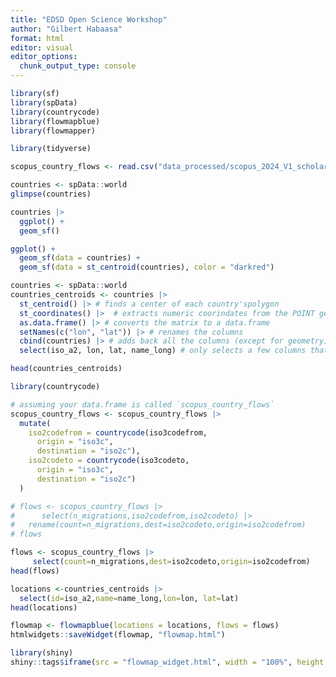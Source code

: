 ```yaml
---
title: "EDSD Open Science Workshop"
author: "Gilbert Habaasa"
format: html
editor: visual
editor_options: 
  chunk_output_type: console
---
```



```r
library(sf)
library(spData)
library(countrycode)
library(flowmapblue)
library(flowmapper)

library(tidyverse)
```



```r
scopus_country_flows <- read.csv("data_processed/scopus_2024_V1_scholarlymigration_countryflows_enriched.csv")
```




```r
countries <- spData::world
glimpse(countries)
```

```r
countries |> 
  ggplot() +
  geom_sf()
```

```r
ggplot() +
  geom_sf(data = countries) +
  geom_sf(data = st_centroid(countries), color = "darkred")
```

```r
countries <- spData::world
countries_centroids <- countries |> 
  st_centroid() |> # finds a center of each country'spolygon
  st_coordinates() |>  # extracts numeric coorindates from the POINT geometry
  as.data.frame() |> # converts the matrix to a data.frame 
  setNames(c("lon", "lat")) |> # renames the columns
  cbind(countries) |> # adds back all the columns (except for geometry) form `countries`
  select(iso_a2, lon, lat, name_long) # only selects a few columns that we really need

head(countries_centroids)

```

```r
library(countrycode)

# assuming your data.frame is called `scopus_country_flows`
scopus_country_flows <- scopus_country_flows |> 
  mutate(
    iso2codefrom = countrycode(iso3codefrom,
      origin = "iso3c",
      destination = "iso2c"),
    iso2codeto = countrycode(iso3codeto,
      origin = "iso3c",
      destination = "iso2c")
  )
```

```r
# flows <- scopus_country_flows |> 
#      select(n_migrations,iso2codefrom,iso2codeto) |> 
#   rename(count=n_migrations,dest=iso2codeto,origin=iso2codefrom)
# flows
```

```r
flows <- scopus_country_flows |> 
     select(count=n_migrations,dest=iso2codeto,origin=iso2codefrom)
head(flows)
```

```r
locations <-countries_centroids |> 
  select(id=iso_a2,name=name_long,lon=lon, lat=lat)
head(locations)
```

```r
flowmap <- flowmapblue(locations = locations, flows = flows)
htmlwidgets::saveWidget(flowmap, "flowmap.html")
```

```r
library(shiny)
shiny::tags$iframe(src = "flowmap_widget.html", width = "100%", height = "600px")
```
